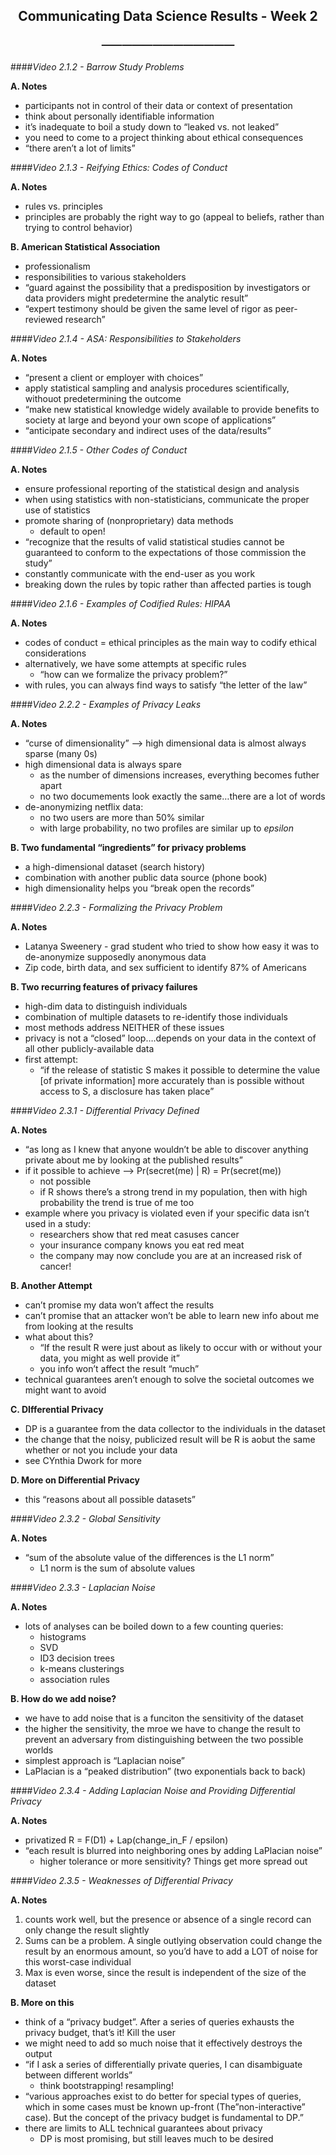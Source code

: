 <center> <h2>Communicating Data Science Results - Week 2</h2> </center>
<center> <h3>---------------------------------------</h3> </center>

####*Video 2.1.2 - Barrow Study Problems*

**A. Notes**

- participants not in control of their data or context of presentation
- think about personally identifiable information
- it's inadequate to boil a study down to "leaked vs. not leaked"
- you need to come to a project thinking about ethical consequences
- "there aren't a lot of limits "

####*Video 2.1.3 - Reifying Ethics: Codes of Conduct*

**A. Notes**

- rules vs. principles
- principles are probably the right way to go (appeal to beliefs, rather than trying to control behavior)

**B. American Statistical Association**

- professionalism
- responsibilities to various stakeholders
- "guard against the possibility that a predisposition by investigators or data providers might predetermine the analytic result"
- "expert testimony should be given the same level of rigor as peer-reviewed research"

####*Video 2.1.4 - ASA: Responsibilities to Stakeholders*

**A. Notes**

- "present a client or employer with choices"
- apply statistical sampling and analysis procedures scientifically, withouot predetermining the outcome
- "make new statistical knowledge widely available to provide benefits to society at large and beyond your own scope of applications"
- "anticipate secondary and indirect uses of the data/results"

####*Video 2.1.5 - Other Codes of Conduct*

**A. Notes**

- ensure professional reporting of the statistical design and analysis
- when using statistics with non-statisticians, communicate the proper use of statistics
- promote sharing of (nonproprietary) data methods
	- default to open!
- "recognize that the results of valid statistical studies cannot be guaranteed to conform to the expectations of those commission the study"
- constantly communicate with the end-user as you work
- breaking down the rules by topic rather than affected parties is tough

####*Video 2.1.6 - Examples of Codified Rules: HIPAA*

**A. Notes**

- codes of conduct = ethical principles as the main way to codify ethical considerations
- alternatively, we have some attempts at specific rules
	- "how can we formalize the privacy problem?"
- with rules, you can always find ways to satisfy "the letter of the law"

####*Video 2.2.2 - Examples of Privacy Leaks*

**A. Notes**

- "curse of dimensionality" --> high dimensional data is almost always sparse (many 0s)
- high dimensional data is always spare
	- as the number of dimensions increases, everything becomes futher apart
	- no two documements look exactly the same...there are a lot of words
- de-anonymizing netflix data:
	- no two users are more than 50% similar
	- with large probability, no two profiles are similar up to $epsilon$

**B. Two fundamental "ingredients" for privacy problems**

- a high-dimensional dataset (search history)
- combination with another public data source (phone book)
- high dimensionality helps you "break open the records"

####*Video 2.2.3 - Formalizing the Privacy Problem*

**A. Notes**

- Latanya Sweenery - grad student who tried to show how easy it was to de-anonymize supposedly anonymous data
- Zip code, birth data, and sex sufficient to identify 87% of Americans

**B. Two recurring features of privacy failures**

- high-dim data to distinguish individuals
- combination of multiple datasets to re-identify those individuals
- most methods address NEITHER of these issues
- privacy is not a "closed" loop....depends on your data in the context of all other publicly-available data
- first attempt:
	- "if the release of statistic S makes it possible to determine the value [of private information] more accurately than is possible without access to S, a disclosure has taken place"

####*Video 2.3.1 - Differential Privacy Defined*

**A. Notes**

- "as long as I knew that anyone wouldn't be able to discover anything private about me by looking at the published results"
- if it possible to achieve --> Pr(secret(me) | R) = Pr(secret(me))
	- not possible
	- if R shows there's a strong trend in my population, then with high probability the trend is true of me too
- example where you privacy is violated even if your specific data isn't used in a study:
	- researchers show that red meat casuses cancer
	- your insurance company knows you eat red meat
	- the company may now conclude you are at an increased risk of cancer!
	
**B. Another Attempt**

- can't promise my data won't affect the results
- can't promise that an attacker won't be able to learn new info about me from looking at the results
- what about this?
	- "If the result R were just about as likely to occur with or without your data, you might as well provide it"
	- you info won't affect the result "much"
- technical guarantees aren't enough to solve the societal outcomes we might want to avoid

**C. DIfferential Privacy**

- DP is a guarantee from the data collector to the individuals in the dataset
- the change that the noisy, publicized result will be R is aobut the same whether or not you include your data
- see CYnthia Dwork for more

**D. More on Differential Privacy**

- this "reasons about all possible datasets"

####*Video 2.3.2 - Global Sensitivity*

**A. Notes**

- "sum of the absolute value of the differences is the L1 norm"
	- L1 norm is the sum of absolute values

####*Video 2.3.3 - Laplacian Noise*

**A. Notes**

- lots of analyses can be boiled down to a few counting queries:
	- histograms
	- SVD
	- ID3 decision trees
	- k-means clusterings
	- association rules

**B. How do we add noise?**

- we have to add noise that is a funciton the sensitivity of the dataset
- the higher the sensitivity, the mroe we have to change the result to prevent an adversary from distinguishing between the two possible worlds
- simplest approach is "Laplacian noise"
- LaPlacian is a "peaked distribution" (two exponentials back to back)

####*Video 2.3.4 - Adding Laplacian Noise and Providing Differential Privacy*

**A. Notes**

- privatized R = F(D1) + Lap(change_in_F / epsilon)
- "each result is blurred into neighboring ones by adding LaPlacian noise"
	- higher tolerance or more sensitivity? Things get more spread out

####*Video 2.3.5 - Weaknesses of Differential Privacy*

**A. Notes**

1. counts work well, but the presence or absence of a single record can only change the result slightly
2. Sums can be a problem. A single outlying observation could change the result by an enormous amount, so you'd have to add a LOT of noise for this worst-case individual
3. Max is even worse, since the result is independent of the size of the dataset

**B. More on this**

- think of a "privacy budget". After a series of queries exhausts the privacy budget, that's it! Kill the user
- we might need to add so much noise that it effectively destroys the output
- "if I ask a series of differentially private queries, I can disambiguate between different worlds"
	- think bootstrapping! resampling!
- "various approaches exist to do better for special types of queries, which in some cases must be known up-front (The "non-interactive" case). But the concept of the privacy budget is fundamental to DP."
- there are limits to ALL technical guarantees about privacy
	- DP is most promising, but still leaves much to be desired
